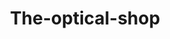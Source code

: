 ---
slug: the-optical-shop
link: /projects/the-optical-shop/
category: 'projects'
title: The-optical-shop
publicData: Sep 11th 2020
pagesCount: 8
pages: 
    - page:
        - image: ../../assets/images/projects/project-350-the-optical-shop/the-optical-shop-0.png
        - title: Главная,
    - page:
        - image: ../../assets/images/projects/project-350-the-optical-shop/the-optical-shop-1.png
        - title: Бренды,
    - page:
        - image: ../../assets/images/projects/project-350-the-optical-shop/the-optical-shop-2.png
        - title: Линзы,
    - page:
        - image: ../../assets/images/projects/project-350-the-optical-shop/the-optical-shop-3.png
        - title: Контакты,
    - page:
        - image: ../../assets/images/projects/project-350-the-optical-shop/the-optical-shop-4.png
        - title: Очки,
    - page:
        - image: ../../assets/images/projects/project-350-the-optical-shop/the-optical-shop-5.png
        - title: Обзор,
    - page:
        - image: ../../assets/images/projects/project-350-the-optical-shop/the-optical-shop-6.png
        - title: Сервисы,
    - page:
        - image: ../../assets/images/projects/project-350-the-optical-shop/the-optical-shop-7.png
        - title: Солнечные Очки
sortIdx: 350
---